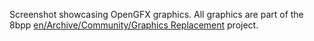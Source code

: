 Screenshot showcasing OpenGFX graphics.
All graphics are part of the 8bpp [[en/Archive/Community/Graphics Replacement]] project.
